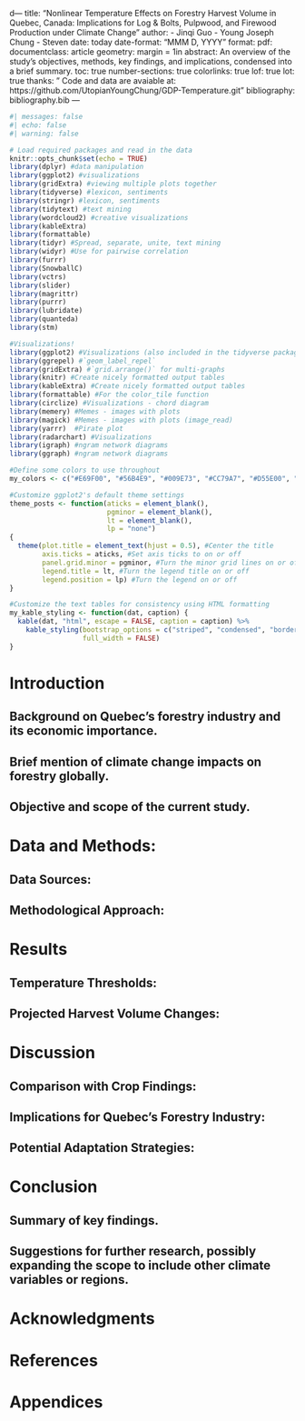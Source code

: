 d---
title: "Nonlinear Temperature Effects on Forestry Harvest Volume in Quebec, Canada: Implications for Log & Bolts, Pulpwood, and Firewood Production under Climate Change"
author:
  - Jinqi Guo
  - Young Joseph Chung
  - Steven
date: today
date-format: "MMM D, YYYY"
format:
  pdf:
    documentclass: article
    geometry: margin = 1in
    abstract: An overview of the study's objectives, methods, key findings, and implications, condensed into a brief summary.
    toc: true
    number-sections: true
    colorlinks: true
    lof: true
    lot: true
thanks: " Code and data are avaiable at: https://github.com/UtopianYoungChung/GDP-Temperature.git"
bibliography: bibliography.bib
---

```{r}
#| messages: false
#| echo: false
#| warning: false

# Load required packages and read in the data
knitr::opts_chunk$set(echo = TRUE)
library(dplyr) #data manipulation
library(ggplot2) #visualizations
library(gridExtra) #viewing multiple plots together
library(tidyverse) #lexicon, sentiments
library(stringr) #lexicon, sentiments
library(tidytext) #text mining
library(wordcloud2) #creative visualizations
library(kableExtra)
library(formattable)
library(tidyr) #Spread, separate, unite, text mining
library(widyr) #Use for pairwise correlation
library(furrr)
library(SnowballC)
library(vctrs)
library(slider)
library(magrittr)
library(purrr)
library(lubridate)
library(quanteda)
library(stm)

#Visualizations!
library(ggplot2) #Visualizations (also included in the tidyverse package)
library(ggrepel) #`geom_label_repel`
library(gridExtra) #`grid.arrange()` for multi-graphs
library(knitr) #Create nicely formatted output tables
library(kableExtra) #Create nicely formatted output tables
library(formattable) #For the color_tile function
library(circlize) #Visualizations - chord diagram
library(memery) #Memes - images with plots
library(magick) #Memes - images with plots (image_read)
library(yarrr)  #Pirate plot
library(radarchart) #Visualizations
library(igraph) #ngram network diagrams
library(ggraph) #ngram network diagrams

#Define some colors to use throughout
my_colors <- c("#E69F00", "#56B4E9", "#009E73", "#CC79A7", "#D55E00", "#D65E00")

#Customize ggplot2's default theme settings
theme_posts <- function(aticks = element_blank(),
                        pgminor = element_blank(),
                        lt = element_blank(),
                        lp = "none")
{
  theme(plot.title = element_text(hjust = 0.5), #Center the title
        axis.ticks = aticks, #Set axis ticks to on or off
        panel.grid.minor = pgminor, #Turn the minor grid lines on or off
        legend.title = lt, #Turn the legend title on or off
        legend.position = lp) #Turn the legend on or off
}

#Customize the text tables for consistency using HTML formatting
my_kable_styling <- function(dat, caption) {
  kable(dat, "html", escape = FALSE, caption = caption) %>%
    kable_styling(bootstrap_options = c("striped", "condensed", "bordered"),
                  full_width = FALSE)
}

```

# Introduction
## Background on Quebec's forestry industry and its economic importance.
## Brief mention of climate change impacts on forestry globally.
## Objective and scope of the current study.

# Data and Methods:
## Data Sources:
## Methodological Approach:

# Results
## Temperature Thresholds:
## Projected Harvest Volume Changes:

# Discussion
## Comparison with Crop Findings:
## Implications for Quebec's Forestry Industry:
## Potential Adaptation Strategies:

# Conclusion
## Summary of key findings.
## Suggestions for further research, possibly expanding the scope to include other climate variables or regions.

# Acknowledgments

# References

# Appendices
